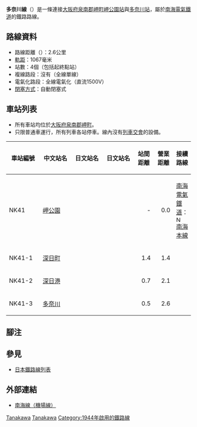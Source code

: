 {{Infobox 鐵道路線
|日文原名 = 多奈川線
|平假名 = たながわせん
|羅馬拼音 = Tanagawa sen
|路線名稱 = [[File:Nankai_group_logo.svg|24px]] 多奈川線
|路線顏色 = #0065AF
|標誌 = Nankai mainline symbol.svg
|標誌大小 = 48px
|圖片 = Tanagawa stn.jpg
|圖片大小 = 300px
|圖片說明 = 多奈川站停車中的{{link-ja|南海22000系電力動車組|南海22000系電車#2200系|2200系}}
|國家 = {{JPN}}
|所在地 = [[大阪府|大阪府]][[泉南郡|泉南郡]][[岬町|岬町]]
|起點 = [[岬公園站|岬公園站]]
|終點 = [[多奈川站|多奈川站]]
|路線記號 = [[File:Number_prefix_Nankai_Railway_line.png|26px]] NK
|站數 = 4個
|通車 = 1944年5月31日
|擁有者 = [[南海電氣鐵道|南海鐵道]]→[[File:KintetsuLogo.svg|19px]] [[近畿日本鐵道|近畿日本鐵道]]→[[File:Nankai_group_logo.svg|20px]] [[南海電氣鐵道|南海電氣鐵道]]
|營運者 = [[File:Nankai_group_logo.svg|20px]] 南海電氣鐵道
|使用車輛 = 參見[[#運行形態|運行形態]]一節
|路線距離 = 2.6公里
|軌距 = 1,067毫米（[[窄軌|窄軌]]）
|軌道數量 = [[單線鐵路|單線]]
|電氣化方式 = [[直流電|直流電]]1,500 [[伏特|V]] [[高架電纜|高架電纜]]
|閉塞方式 = 自動閉塞式
|保安裝置 = 
|最小曲線半徑 = 
|最大坡度 = 
|最高速度 = 
|路線圖 = Nankai_Electric_Railway_Linemap.svg
}}
{{Routemap|collapse=yes|title=多奈川線|title-bg=#0065af|title-color=white|map=
~~ ~~←[[南海本線|南海本線]]→
BHFq\ABZq+r~~0.0~~NK41 '''[[岬公園站|岬公園]]'''
\BHF~~1.4~~NK41-1 '''[[深日町站|深日町]]'''
exBOOT\BHF~~2.1~~NK41-2 '''[[深日港站|深日港]]'''
\STR~~ ~~''淡路航路''
\KBHFe~~2.6~~NK41-3 '''[[多奈川站|多奈川]]'''
}}
'''多奈川線'''（{{jpn|j=多奈川線|hg=たながわせん|rm=Tanagawa sen|f=y}}）是一條連接[[大阪府|大阪府]][[泉南郡|泉南郡]][[岬町|岬町]][[岬公園站|岬公園站]]與[[多奈川站|多奈川站]]，屬於[[南海電氣鐵道|南海電氣鐵道]]的鐵路路線。
== 路線資料 ==
* 路線距離（{{link-ja|營業距離|営業キロ}}）：2.6公里
* [[軌距|軌距]]：1067毫米
* 站數：4個（包括起終點站）
* 複線路段：沒有（全線單線）
* 電氣化路段：全線電氣化（直流1500V）
* [[閉塞_(鐵路)|閉塞方式]]：自動閉塞式
== 車站列表 ==
* 所有車站均位於[[大阪府|大阪府]][[泉南郡|泉南郡]][[岬町|岬町]]。
* 只限普通車運行，所有列車各站停車。線內沒有[[列車交會|列車交會]]的設備。

{| class="wikitable" rules="all"
|-
!style="width:5em;"|車站編號
!style="width:5em;"|中文站名
!style="width:5em;"|日文站名
!style="width:5em;"|日文站名
!style="width:2.5em;"|站間距離
!style="width:2.5em;"|營業距離
!接續路線
|-style="border-top:solid 3px #0065af;"
!NK41
|[[岬公園站|岬公園]]
|{{lang|ja|みさき公園}}
|{{lang|en|Misaki-Kōen}}
|style="text-align:right;"|-
|style="text-align:right;"|0.0
|[[南海電氣鐵道|南海電氣鐵道]]：[[File:Nankai_mainline_symbol.svg|15px]] [[南海本線|南海本線]]
|-
!NK41-1
|[[深日町站|深日町]]
|{{lang|ja|深日町}}
|{{lang|en|Fukechō}}
|style="text-align:right;"|1.4
|style="text-align:right;"|1.4
| 
|-
!NK41-2
|[[深日港站|深日港]]
|{{lang|ja|深日港}}
|{{lang|en|Fukekō}}
|style="text-align:right;"|0.7
|style="text-align:right;"|2.1
| 
|-
!NK41-3
|[[多奈川站|多奈川]]
|{{lang|ja|多奈川}}
|{{lang|en|Tanagawa}}
|style="text-align:right;"|0.5
|style="text-align:right;"|2.6
| 
|}

== 腳注 ==
{{notefoot}}
{{Reflist}}

== 參見 ==
* [[日本鐵路線列表|日本鐵路線列表]]

== 外部連結 ==
*[http://www.nankai.co.jp/traffic/railmap/nankai.html 南海線（機場線）]{{Wayback|url=http://www.nankai.co.jp/traffic/railmap/nankai.html |date=20161121195450 }}
{{多奈川線}}
{{南海電氣鐵道路線}}
{{京阪神大眾運輸}}
[[Category:近畿地方鐵路路線|Tanakawa]]
[[Category:南海電氣鐵道路線|Tanakawa]]
[[Category:1944年啟用的鐵路線|Category:1944年啟用的鐵路線]]
